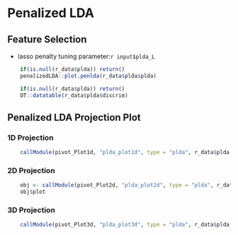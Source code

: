 
# Penalized LDA

## Feature Selection

* lasso penalty tuning parameter:`r input$plda_L`

```r
    if(is.null(r_data$plda)) return()
    penalizedLDA::plot.penlda(r_data$plda$plda)
```

```r
    if(is.null(r_data$plda)) return()
    DT::datatable(r_data$plda$discrim)
```

## Penalized LDA Projection Plot


### 1D Projection

```r
    callModule(pivot_Plot1d, "plda_plot1d", type = "plda", r_data$plda, r_data$plda$proj, minfo = r_data$plda$minfo)
```

### 2D Projection

```r
    obj <- callModule(pivot_Plot2d, "plda_plot2d", type = "plda", r_data$plda, r_data$plda$proj, minfo = r_data$plda$minfo)
    obj$plot
```

### 3D Projection

```r
    callModule(pivot_Plot3d, "plda_plot3d", type = "plda", r_data$plda, r_data$plda$proj, minfo = r_data$plda$minfo)
```

